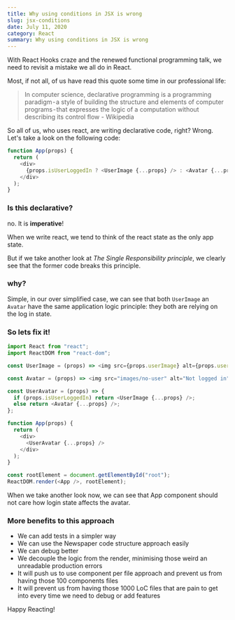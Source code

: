 ```yaml
---
title: Why using conditions in JSX is wrong
slug: jsx-conditions
date: July 11, 2020
category: React
summary: Why using conditions in JSX is wrong
---
```


With React Hooks craze and the renewed functional programming talk, we need to revisit a mistake we all do in React.

Most, if not all, of us have read this quote some time in our professional life:

> In computer science, declarative programming is a programming paradigm - a style of building the structure and elements of computer programs - that expresses the logic of a computation without describing its control flow - Wikipedia

So all of us, who uses react, are writing declarative code, right?
Wrong.
Let's take a look on the following code:

```js
function App(props) {
  return (
    <div>
      {props.isUserLoggedIn ? <UserImage {...props} /> : <Avatar {...props} />}
    </div>
  );
}
```

### Is this declarative?

no. It is **imperative**!

When we write react, we tend to think of the react state as the only app state.

But if we take another look at _The Single Responsibility principle_, we clearly see that the former code breaks this principle.

### why?

Simple, in our over simplified case, we can see that both `UserImage` an `Avatar` have the same application logic principle: they both are relying on the log in state.

### So lets fix it!

```js
import React from "react";
import ReactDOM from "react-dom";

const UserImage = (props) => <img src={props.userImage} alt={props.userName} />;

const Avatar = (props) => <img src="images/no-user" alt="Not logged in" />;

const UserAvatar = (props) => {
  if (props.isUserLoggedIn) return <UserImage {...props} />;
  else return <Avatar {...props} />;
};

function App(props) {
  return (
    <div>
      <UserAvatar {...props} />
    </div>
  );
}

const rootElement = document.getElementById("root");
ReactDOM.render(<App />, rootElement);
```

When we take another look now, we can see that App component should not care how login state affects the avatar.

### More benefits to this approach

- We can add tests in a simpler way
- We can use the Newspaper code structure approach easily
- We can debug better
- We decouple the logic from the render, minimising those weird an unreadable production errors
- It will push us to use component per file approach and prevent us from having those 100 components files
- It will prevent us from having those 1000 LoC files that are pain to get into every time we need to debug or add features

Happy Reacting!
